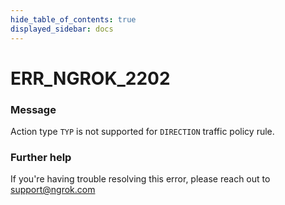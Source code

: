 ```yaml
---
hide_table_of_contents: true
displayed_sidebar: docs
---
```



# ERR_NGROK_2202

### Message

Action type `TYP` is not supported for `DIRECTION` traffic policy rule.

### Further help

If you're having trouble resolving this error, please reach out to [support@ngrok.com](mailto:support@ngrok.com?subject=Help%20with%20ERR_NGROK_2202)

<ErrorDetails error="err_ngrok_2202" />
